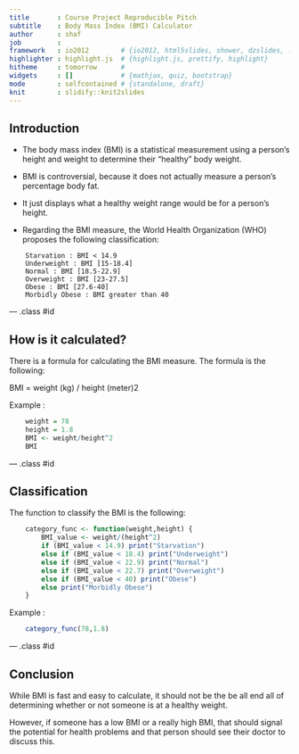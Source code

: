 ```yaml
---
title       : Course Project Reproducible Pitch
subtitle    : Body Mass Index (BMI) Calculator
author      : shaf
job         : 
framework   : io2012        # {io2012, html5slides, shower, dzslides, ...}
highlighter : highlight.js  # {highlight.js, prettify, highlight}
hitheme     : tomorrow      # 
widgets     : []            # {mathjax, quiz, bootstrap}
mode        : selfcontained # {standalone, draft}
knit        : slidify::knit2slides
---
```


## Introduction

* The body mass index (BMI) is a statistical measurement using a person’s height and weight to determine their “healthy” body weight.

* BMI is controversial, because it does not actually measure a person’s percentage body fat.

* It just displays what a healthy weight range would be for a person’s height.

* Regarding the BMI measure, the World Health Organization (WHO) proposes the following classification:
```
    Starvation : BMI < 14.9
    Underweight : BMI [15-18.4]
    Normal : BMI [18.5-22.9]
    Overweight : BMI [23-27.5]
    Obese : BMI [27.6-40]
    Morbidly Obese : BMI greater than 40
```

--- .class #id 

## How is it calculated?

There is a formula for calculating the BMI measure. The formula is the following:

BMI = weight (kg) / height (meter)2

Example :

```r
    weight = 78
    height = 1.8
    BMI <- weight/height^2
    BMI
```

--- .class #id 

## Classification

The function to classify the BMI is the following:

```r
    category_func <- function(weight,height) {
        BMI_value <- weight/(height^2)
        if (BMI_value < 14.9) print("Starvation")
        else if (BMI_value < 18.4) print("Underweight")
        else if (BMI_value < 22.9) print("Normal")
        else if (BMI_value < 22.7) print("Overweight")
        else if (BMI_value < 40) print("Obese")
        else print("Morbidly Obese")
    }
```

Example :
```r
    category_func(78,1.8)
```

--- .class #id 

## Conclusion

While BMI is fast and easy to calculate, it should not be the be all end all of determining whether or not someone is at a healthy weight.

However, if someone has a low BMI or a really high BMI, that should signal the potential for health problems and that person should see their doctor to discuss this.

